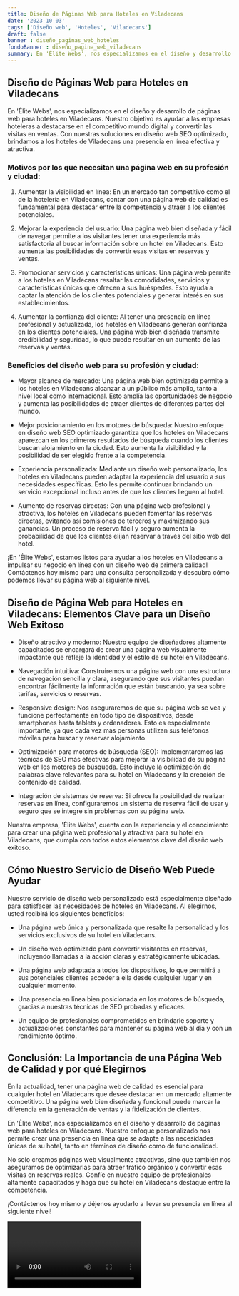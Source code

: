```yaml
---
title: Diseño de Páginas Web para Hoteles en Viladecans
date: '2023-10-03'
tags: ['Diseño web', 'Hoteles', 'Viladecans']
draft: false
banner : diseño_paginas_web_hoteles
fondoBanner : diseño_pagina_web_viladecans
summary: En 'Élite Webs', nos especializamos en el diseño y desarrollo de páginas web para hoteles en Viladecans. Nuestro objetivo es ayudar a las empresas hoteleras a destacarse en el competitivo mundo digital y convertir las visitas en ventas. Con nuestras soluciones en diseño web SEO optimizado, brindamos a los hoteles de Viladecans una presencia en línea efectiva y atractiva.
---
```


## Diseño de Páginas Web para Hoteles en Viladecans

En 'Élite Webs', nos especializamos en el diseño y desarrollo de páginas web para hoteles en Viladecans. Nuestro objetivo es ayudar a las empresas hoteleras a destacarse en el competitivo mundo digital y convertir las visitas en ventas. Con nuestras soluciones en diseño web SEO optimizado, brindamos a los hoteles de Viladecans una presencia en línea efectiva y atractiva.

### Motivos por los que necesitan una página web en su profesión y ciudad:

1. Aumentar la visibilidad en línea: En un mercado tan competitivo como el de la hotelería en Viladecans, contar con una página web de calidad es fundamental para destacar entre la competencia y atraer a los clientes potenciales.

2. Mejorar la experiencia del usuario: Una página web bien diseñada y fácil de navegar permite a los visitantes tener una experiencia más satisfactoria al buscar información sobre un hotel en Viladecans. Esto aumenta las posibilidades de convertir esas visitas en reservas y ventas.

3. Promocionar servicios y características únicas: Una página web permite a los hoteles en Viladecans resaltar las comodidades, servicios y características únicas que ofrecen a sus huéspedes. Esto ayuda a captar la atención de los clientes potenciales y generar interés en sus establecimientos.

4. Aumentar la confianza del cliente: Al tener una presencia en línea profesional y actualizada, los hoteles en Viladecans generan confianza en los clientes potenciales. Una página web bien diseñada transmite credibilidad y seguridad, lo que puede resultar en un aumento de las reservas y ventas.

### Beneficios del diseño web para su profesión y ciudad:

- Mayor alcance de mercado: Una página web bien optimizada permite a los hoteles en Viladecans alcanzar a un público más amplio, tanto a nivel local como internacional. Esto amplía las oportunidades de negocio y aumenta las posibilidades de atraer clientes de diferentes partes del mundo.

- Mejor posicionamiento en los motores de búsqueda: Nuestro enfoque en diseño web SEO optimizado garantiza que los hoteles en Viladecans aparezcan en los primeros resultados de búsqueda cuando los clientes buscan alojamiento en la ciudad. Esto aumenta la visibilidad y la posibilidad de ser elegido frente a la competencia.

- Experiencia personalizada: Mediante un diseño web personalizado, los hoteles en Viladecans pueden adaptar la experiencia del usuario a sus necesidades específicas. Esto les permite continuar brindando un servicio excepcional incluso antes de que los clientes lleguen al hotel.

- Aumento de reservas directas: Con una página web profesional y atractiva, los hoteles en Viladecans pueden fomentar las reservas directas, evitando así comisiones de terceros y maximizando sus ganancias. Un proceso de reserva fácil y seguro aumenta la probabilidad de que los clientes elijan reservar a través del sitio web del hotel.

¡En 'Élite Webs', estamos listos para ayudar a los hoteles en Viladecans a impulsar su negocio en línea con un diseño web de primera calidad! Contáctenos hoy mismo para una consulta personalizada y descubra cómo podemos llevar su página web al siguiente nivel.

<GifSeo />

<Cta />

## Diseño de Página Web para Hoteles en Viladecans: Elementos Clave para un Diseño Web Exitoso

- Diseño atractivo y moderno: Nuestro equipo de diseñadores altamente capacitados se encargará de crear una página web visualmente impactante que refleje la identidad y el estilo de su hotel en Viladecans.

- Navegación intuitiva: Construiremos una página web con una estructura de navegación sencilla y clara, asegurando que sus visitantes puedan encontrar fácilmente la información que están buscando, ya sea sobre tarifas, servicios o reservas.

- Responsive design: Nos aseguraremos de que su página web se vea y funcione perfectamente en todo tipo de dispositivos, desde smartphones hasta tablets y ordenadores. Esto es especialmente importante, ya que cada vez más personas utilizan sus teléfonos móviles para buscar y reservar alojamiento.

- Optimización para motores de búsqueda (SEO): Implementaremos las técnicas de SEO más efectivas para mejorar la visibilidad de su página web en los motores de búsqueda. Esto incluye la optimización de palabras clave relevantes para su hotel en Viladecans y la creación de contenido de calidad.

- Integración de sistemas de reserva: Si ofrece la posibilidad de realizar reservas en línea, configuraremos un sistema de reserva fácil de usar y seguro que se integre sin problemas con su página web.

Nuestra empresa, 'Élite Webs', cuenta con la experiencia y el conocimiento para crear una página web profesional y atractiva para su hotel en Viladecans, que cumpla con todos estos elementos clave del diseño web exitoso.

## Cómo Nuestro Servicio de Diseño Web Puede Ayudar

Nuestro servicio de diseño web personalizado está especialmente diseñado para satisfacer las necesidades de hoteles en Viladecans. Al elegirnos, usted recibirá los siguientes beneficios:

- Una página web única y personalizada que resalte la personalidad y los servicios exclusivos de su hotel en Viladecans.

- Un diseño web optimizado para convertir visitantes en reservas, incluyendo llamadas a la acción claras y estratégicamente ubicadas.

- Una página web adaptada a todos los dispositivos, lo que permitirá a sus potenciales clientes acceder a ella desde cualquier lugar y en cualquier momento.

- Una presencia en línea bien posicionada en los motores de búsqueda, gracias a nuestras técnicas de SEO probadas y eficaces.

- Un equipo de profesionales comprometidos en brindarle soporte y actualizaciones constantes para mantener su página web al día y con un rendimiento óptimo.

## Conclusión: La Importancia de una Página Web de Calidad y por qué Elegirnos

En la actualidad, tener una página web de calidad es esencial para cualquier hotel en Viladecans que desee destacar en un mercado altamente competitivo. Una página web bien diseñada y funcional puede marcar la diferencia en la generación de ventas y la fidelización de clientes.

En 'Élite Webs', nos especializamos en el diseño y desarrollo de páginas web para hoteles en Viladecans. Nuestro enfoque personalizado nos permite crear una presencia en línea que se adapte a las necesidades únicas de su hotel, tanto en términos de diseño como de funcionalidad.

No solo creamos páginas web visualmente atractivas, sino que también nos aseguramos de optimizarlas para atraer tráfico orgánico y convertir esas visitas en reservas reales. Confíe en nuestro equipo de profesionales altamente capacitados y haga que su hotel en Viladecans destaque entre la competencia.

¡Contáctenos hoy mismo y déjenos ayudarlo a llevar su presencia en línea al siguiente nivel!

<Video />

<CtaBot job='Hoteles' city='Viladecans'/>

<Gmaps query='Viladecans+españa+maps' />
